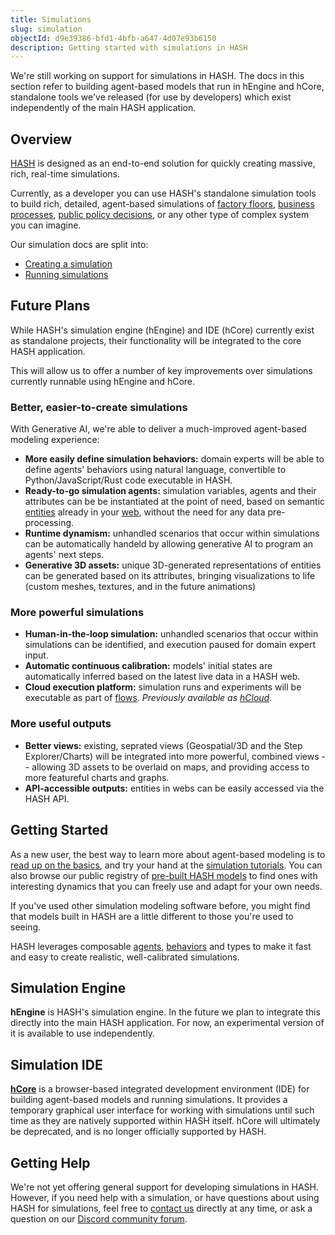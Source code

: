 ```yaml
---
title: Simulations
slug: simulation
objectId: d9e39386-bfd1-4bfb-a647-4d07e93b6150
description: Getting started with simulations in HASH
---
```


<Hint style="warning">

We're still working on support for simulations in HASH. The docs in this section refer to building agent-based models that run in hEngine and hCore, standalone tools we've released (for use by developers) which exist independently of the main HASH application.

</Hint>

## Overview

[HASH](/) is designed as an end-to-end solution for quickly creating massive, rich, real-time simulations.

Currently, as a developer you can use HASH's standalone simulation tools to build rich, detailed, agent-based simulations of [factory floors](https://simulation.hash.ai/@hash/warehouse-conveyor1), [business processes](https://simulation.hash.ai/@hash/interconnected-call-center), [public policy decisions](https://simulation.hash.ai/@b/sir-infection-network-w-rapid-tests), or any other type of complex system you can imagine.

Our simulation docs are split into:

- [Creating a simulation](/docs/simulations/create)
- [Running simulations](/docs/simulations/run)

## Future Plans

While HASH's simulation engine (hEngine) and IDE (hCore) currently exist as standalone projects, their functionality will be integrated to the core HASH application.

This will allow us to offer a number of key improvements over simulations currently runnable using hEngine and hCore.

### Better, easier-to-create simulations

With Generative AI, we're able to deliver a much-improved agent-based modeling experience:

- **More easily define simulation behaviors:** domain experts will be able to define agents' behaviors using natural language, convertible to Python/JavaScript/Rust code executable in HASH.
- **Ready-to-go simulation agents:** simulation variables, agents and their attributes can be be instantiated at the point of need, based on semantic [entities](https://hash.ai/guide/entities) already in your [web](https://hash.ai/guide/webs), without the need for any data pre-processing.
- **Runtime dynamism:** unhandled scenarios that occur within simulations can be automatically handeld by allowing generative AI to program an agents' next steps.
- **Generative 3D assets:** unique 3D-generated representations of entities can be generated based on its attributes, bringing visualizations to life (custom meshes, textures, and in the future animations)

### More powerful simulations

- **Human-in-the-loop simulation:** unhandled scenarios that occur within simulations can be identified, and execution paused for domain expert input.
- **Automatic continuous calibration:** models' initial states are automatically inferred based on the latest live data in a HASH web.
- **Cloud execution platform:** simulation runs and experiments will be executable as part of [flows](https://hash.ai/guide/flows). _Previously available as [hCloud](https://hash.dev/docs/simulations/run/cloud)._

### More useful outputs

- **Better views:** existing, seprated views (Geospatial/3D and the Step Explorer/Charts) will be integrated into more powerful, combined views -- allowing 3D assets to be overlaid on maps, and providing access to more featureful charts and graphs.
- **API-accessible outputs:** entities in webs can be easily accessed via the HASH API.

## Getting Started

As a new user, the best way to learn more about agent-based modeling is to [read up on the basics](/docs/simulations/create/abm), and try your hand at the [simulation tutorials](/docs/simulations/tutorials/hello-hash). You can also browse our public registry of [pre-built HASH models](/models?sort=popularity&query=%40hash) to find ones with interesting dynamics that you can freely use and adapt for your own needs.

If you've used other simulation modeling software before, you might find that models built in HASH are a little different to those you're used to seeing.

HASH leverages composable [agents](/docs/simulations/create/agents/), [behaviors](/docs/simulations/create/behaviors/) and types to make it fast and easy to create realistic, well-calibrated simulations.

## Simulation Engine

**hEngine** is HASH's simulation engine. In the future we plan to integrate this directly into the main HASH application. For now, an experimental version of it is available to use independently.

## Simulation IDE

[**hCore**](/docs/simulations/ide) is a browser-based integrated development environment (IDE) for building agent-based models and running simulations. It provides a temporary graphical user interface for working with simulations until such time as they are natively supported within HASH itself. hCore will ultimately be deprecated, and is no longer officially supported by HASH.

## Getting Help

We're not yet offering general support for developing simulations in HASH. However, if you need help with a simulation, or have questions about using HASH for simulations, feel free to [contact us](https://hash.ai/contact) directly at any time, or ask a question on our [Discord community forum](https://hash.ai/discord).
